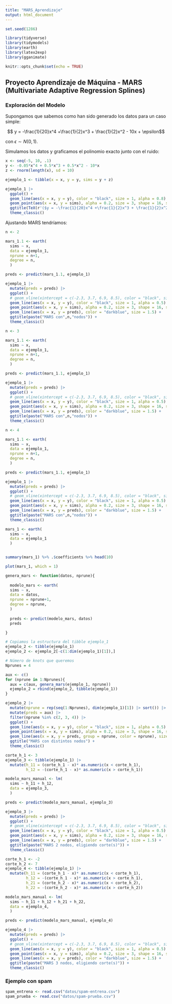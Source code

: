 ```yaml
---
title: "MARS_Aprendizaje"
output: html_document
---
```


```r
set.seed(1286)

library(tidyverse)
library(tidymodels)
library(earth)
library(latex2exp)
library(gganimate)

knitr::opts_chunk$set(echo = TRUE)
```

## Proyecto Aprendizaje de Máquina - MARS (Multivariate Adaptive Regression Splines)

### Exploración del Modelo

Supongamos que sabemos como han sido generado los datos para un caso simple:

$$ y = -\frac{1}{20}x^4 +\frac{1}{2}x^3 + \frac{1}{2}x^2 - 10x + \epsilon$$

con $\epsilon \sim N(0, 1)$.

Simulamos los datos y graficamos el polinomio exacto junto con el ruido:

```r
x <- seq(-5, 10, .1)
y <- -0.05*x^4 + 0.5*x^3 + 0.5*x^2 - 10*x 
z <- rnorm(length(x), sd = 10)

ejemplo_1 <- tibble(x = x, y = y, sims = y + z)

ejemplo_1 |>
  ggplot() +
  geom_line(aes(x = x, y = y), color = "black", size = 1, alpha = 0.8) +
  geom_point(aes(x = x, y = sims), alpha = 0.2, size = 3, shape = 16, stroke = 0) +
  ggtitle(TeX(r'($y = -\frac{1}{20}x^4 +\frac{1}{2}x^3 + \frac{1}{2}x^2 - 10x + \epsilon$)')) + 
  theme_classic()
```

Ajustando MARS tendríamos:

```r
n <- 2

mars_1.1 <- earth(
  sims ~ x,  
  data = ejemplo_1,
  nprune = n+1,
  degree = n,
  )

preds <- predict(mars_1.1, ejemplo_1)

ejemplo_1 |>
  mutate(preds = preds) |>
  ggplot() +
  # geom_vline(xintercept = c(-2.3, 3.7, 6.9, 8.5), color = "black", size = 1, alpha = 0.5) +
  geom_line(aes(x = x, y = y), color = "black", size = 1, alpha = 0.5) +
  geom_point(aes(x = x, y = sims), alpha = 0.2, size = 3, shape = 16, stroke = 0) +
  geom_line(aes(x = x, y = preds), color = "darkblue", size = 1.5) + 
  ggtitle(paste("MARS con",n,"nodos")) + 
  theme_classic()
```

```r
n <- 3

mars_1.1 <- earth(
  sims ~ x,  
  data = ejemplo_1,
  nprune = n+1,
  degree = n,
  )

preds <- predict(mars_1.1, ejemplo_1)

ejemplo_1 |>
  mutate(preds = preds) |>
  ggplot() +
  # geom_vline(xintercept = c(-2.3, 3.7, 6.9, 8.5), color = "black", size = 1, alpha = 0.5) +
  geom_line(aes(x = x, y = y), color = "black", size = 1, alpha = 0.5) +
  geom_point(aes(x = x, y = sims), alpha = 0.2, size = 3, shape = 16, stroke = 0) +
  geom_line(aes(x = x, y = preds), color = "darkblue", size = 1.5) + 
  ggtitle(paste("MARS con",n,"nodos")) + 
  theme_classic()
```

```r
n <- 4

mars_1.1 <- earth(
  sims ~ x,  
  data = ejemplo_1,
  nprune = n+1,
  degree = n,
  )

preds <- predict(mars_1.1, ejemplo_1)

ejemplo_1 |>
  mutate(preds = preds) |>
  ggplot() +
  # geom_vline(xintercept = c(-2.3, 3.7, 6.9, 8.5), color = "black", size = 1, alpha = 0.5) +
  geom_line(aes(x = x, y = y), color = "black", size = 1, alpha = 0.5) +
  geom_point(aes(x = x, y = sims), alpha = 0.2, size = 3, shape = 16, stroke = 0) +
  geom_line(aes(x = x, y = preds), color = "darkblue", size = 1.5) + 
  ggtitle(paste("MARS con",n,"nodos")) + 
  theme_classic()
```

```r
mars_1 <- earth(
  sims ~ x,  
  data = ejemplo_1
  )


summary(mars_1) %>% .$coefficients %>% head(10)
```

```r
plot(mars_1, which = 1)
```

```r

genera_mars <- function(datos, nprune){
  
  modelo_mars <- earth(
  sims ~ x,  
  data = datos,
  nprune = nprune+1,
  degree = nprune,
  )
  
  preds <- predict(modelo_mars, datos)
  preds

}

# Copiamos la estructura del tibble ejemplo_1
ejemplo_2 <- tibble(ejemplo_1)
ejemplo_2 <- ejemplo_2[-c(1:dim(ejemplo_1)[1]),]

# Número de knots que queremos
Nprunes = 4

aux <- c()
for (nprune in 1:Nprunes){
  aux = c(aux, genera_mars(ejemplo_1, nprune))
  ejemplo_2 = rbind(ejemplo_2, tibble(ejemplo_1))
}

ejemplo_2 |> 
  mutate(nprune = rep(seq(1:Nprunes), dim(ejemplo_1)[1]) |> sort()) |>
  mutate(preds = aux) |>
  filter(nprune %in% c(2, 3, 4)) |>
  ggplot() +
  geom_line(aes(x = x, y = y), color = "black", size = 1, alpha = 0.5) +
  geom_point(aes(x = x, y = sims), alpha = 0.2, size = 3, shape = 16, stroke = 0) +
  geom_line(aes(x = x, y = preds, group = nprune, color = nprune), size = 1.5) +
  ggtitle("MARS con distintos nodos") + 
  theme_classic()

```
```r
corte_h_1 <- 3
ejemplo_3 <- tibble(ejemplo_1) |>
  mutate(h_11 = (corte_h_1 - x)* as.numeric(x < corte_h_1),
         h_12 = -(corte_h_1 - x)* as.numeric(x > corte_h_1))

modelo_mars_manual <- lm(
  sims ~ h_11 + h_12,  
  data = ejemplo_3,
  )

preds <- predict(modelo_mars_manual, ejemplo_3)

ejemplo_3 |>
  mutate(preds = preds) |>
  ggplot() +
  # geom_vline(xintercept = c(-2.3, 3.7, 6.9, 8.5), color = "black", size = 1, alpha = 0.5) +
  geom_line(aes(x = x, y = y), color = "black", size = 1, alpha = 0.5) +
  geom_point(aes(x = x, y = sims), alpha = 0.2, size = 3, shape = 16, stroke = 0) +
  geom_line(aes(x = x, y = preds), color = "darkblue", size = 1.5) + 
  ggtitle(paste("MARS 2 nodos, eligiendo corte(s)")) + 
  theme_classic()
```
```r
corte_h_1 <- -2
corte_h_2 <- 7
ejemplo_4 <- tibble(ejemplo_1) |>
  mutate(h_11 = (corte_h_1 - x)* as.numeric(x < corte_h_1),
         h_12 = -(corte_h_1 - x)* as.numeric(x > corte_h_1),
         h_21 = (corte_h_2 - x)* as.numeric(x < corte_h_2),
         h_22 = -(corte_h_2 - x)* as.numeric(x > corte_h_2))

modelo_mars_manual <- lm(
  sims ~ h_11 + h_12 + h_21 + h_22,  
  data = ejemplo_4,
  )

preds <- predict(modelo_mars_manual, ejemplo_4)

ejemplo_4 |>
  mutate(preds = preds) |>
  ggplot() +
  # geom_vline(xintercept = c(-2.3, 3.7, 6.9, 8.5), color = "black", size = 1, alpha = 0.5) +
  geom_line(aes(x = x, y = y), color = "black", size = 1, alpha = 0.5) +
  geom_point(aes(x = x, y = sims), alpha = 0.2, size = 3, shape = 16, stroke = 0) +
  geom_line(aes(x = x, y = preds), color = "darkblue", size = 1.5) + 
  ggtitle(paste("MARS 3 nodos, eligiendo corte(s)")) + 
  theme_classic()
```


### Ejemplo con spam

```r
spam_entrena <- read.csv("datos/spam-entrena.csv")
spam_prueba <- read.csv("datos/spam-prueba.csv")
```


